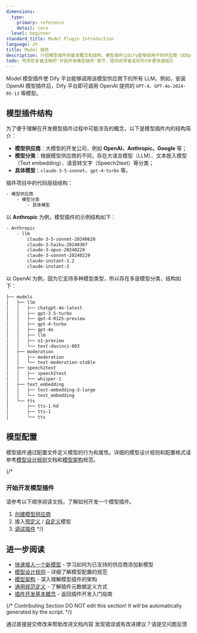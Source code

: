```yaml
---
dimensions:
  type:
    primary: reference
    detail: core
  level: beginner
standard_title: Model Plugin Introduction
language: zh
title: Model 插件
description: 介绍模型插件的基本概念和结构。模型插件让Dify能够调用不同供应商（如OpenAI、Anthropic、Google等）的各类模型，包括大语言模型（LLM）、文本嵌入、语音转文字等不同类型。
todo: 考虑恢复被注释的'开始开发模型插件'章节，提供初学者友好的3步骤快速指引
---
```


Model 模型插件使 Dify 平台能够调用该模型供应商下的所有 LLM。例如，安装 OpenAI 模型插件后，Dify 平台即可调用 OpenAI 提供的 `GPT-4`、`GPT-4o-2024-05-13` 等模型。

## 模型插件结构

为了便于理解在开发模型插件过程中可能涉及的概念，以下是模型插件内的结构简介：

* **模型供应商**：大模型的开发公司，例如 **OpenAI、Anthropic、Google** 等；
* **模型分类**：根据模型供应商的不同，存在大语言模型（LLM）、文本嵌入模型（Text embedding）、语音转文字（Speech2text）等分类；
* **具体模型**：`claude-3-5-sonnet`、`gpt-4-turbo` 等。

插件项目中的代码层级结构：

```bash
- 模型供应商
    - 模型分类
        - 具体模型
```

以 **Anthropic** 为例，模型插件的示例结构如下：

```bash
- Anthropic
    - llm
        claude-3-5-sonnet-20240620 
        claude-3-haiku-20240307
        claude-3-opus-20240229 
        claude-3-sonnet-20240229 
        claude-instant-1.2 
        claude-instant-1
```

以 OpenAI 为例，因为它支持多种模型类型，所以存在多层模型分类，结构如下：

```bash
├── models
│   ├── llm
│   │   ├── chatgpt-4o-latest
│   │   ├── gpt-3.5-turbo
│   │   ├── gpt-4-0125-preview
│   │   ├── gpt-4-turbo
│   │   ├── gpt-4o
│   │   ├── llm
│   │   ├── o1-preview
│   │   └── text-davinci-003
│   ├── moderation
│   │   ├── moderation
│   │   └── text-moderation-stable
│   ├── speech2text
│   │   ├── speech2text
│   │   └── whisper-1
│   ├── text_embedding
│   │   ├── text-embedding-3-large
│   │   └── text_embedding
│   └── tts
│       ├── tts-1-hd
│       ├── tts-1
│       └── tts
```

## 模型配置

模型插件通过配置文件定义模型的行为和属性。详细的模型设计规则和配置格式请参考[模型设计规则](/plugin-dev-zh/0411-model-designing-rules)文档和[模型架构](/plugin-dev-zh/0412-model-schema)规范。

{/*
### 开始开发模型插件

请参考以下顺序阅读文档，了解如何开发一个模型插件。

1. [创建模型供应商](/zh-hans/plugins/quick-start/develop-plugins/model-plugin/create-model-providers)
2. 接入[预定义](/zh-hans/guides/model-configuration/predefined-model) / [自定义](/zh-hans/plugins/quick-start/develop-plugins/model-plugin/customizable-model)模型
3. [调试插件](/zh-hans/plugins/quick-start/debug-plugin)
*/}

## 进一步阅读

- [快速接入一个新模型](/plugin-dev-zh/0211-getting-started-new-model) - 学习如何为已支持的供应商添加新模型
- [模型设计规则](/plugin-dev-zh/0411-model-designing-rules) - 详细了解模型配置的规范
- [模型架构](/plugin-dev-zh/0412-model-schema) - 深入理解模型插件的架构
- [通用规范定义](/plugin-dev-zh/0411-general-specifications) - 了解插件元数据定义方式
- [插件开发基本概念](/plugin-dev-zh/0111-getting-started-dify-plugin) - 返回插件开发入门指南

{/*
Contributing Section
DO NOT edit this section!
It will be automatically generated by the script.
*/}

<CardGroup cols="2">
    <Card
        title="编辑此页面"
        icon="pen-to-square"
        href="https://github.com/langgenius/dify-docs/edit/main/plugin-dev-zh/0411-model-plugin-introduction.mdx"
    >
        通过直接提交修改来帮助改进文档内容
    </Card>
    <Card
        title="提交问题"
        icon="github"
        href="https://github.com/langgenius/dify-docs/issues/new?title=文档问题%3A%20model-plugin-introduct&body=%23%23%20问题描述%0A%3C%21--%20请简要描述您发现的问题%20--%3E%0A%0A%23%23%20页面链接%0Ahttps%3A%2F%2Fgithub.com%2Flanggenius%2Fdify-docs%2Fblob%2Fmain%2Fplugin-dev-zh%2F0411-model-plugin-introduction.mdx%0A%0A%23%23%20建议修改%0A%3C%21--%20如果有具体的修改建议，请在此说明%20--%3E%0A%0A%3C%21--%20感谢您对文档质量的关注！%20--%3E"
    >
        发现错误或有改进建议？请提交问题反馈
    </Card>
</CardGroup>
